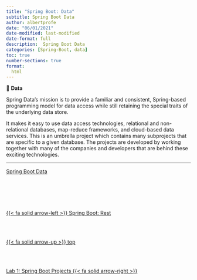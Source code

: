 ```yaml
---
title: "Spring Boot: Data"
subtitle: Spring Boot Data
author: albertprofe
date: "06/01/2021"
date-modified: last-modified
date-format: full
description:  Spring Boot Data
categories: [Spring-Boot, data]
toc: true
number-sections: true
format:
  html
---
```



::: {.summary}

📘 **Data**

Spring Data’s mission is to provide a familiar and consistent, Spring-based programming model for data access while still retaining the special traits of the underlying data store.

It makes it easy to use data access technologies, relational and non-relational databases, map-reduce frameworks, and cloud-based data services. This is an umbrella project which contains many subprojects that are specific to a given database. The projects are developed by working together with many of the companies and developers that are behind these exciting technologies.

:::

---


[Spring Boot Data](https://spring.io/projects/spring-data#overview){.exteranl}


<!--- navLinks -->
<br><br>
<div class=row>
<br>
<div class='column left previous'>
<br>
[{{< fa solid arrow-left >}} Spring Boot: Rest](/springboot/boot-concepts-rest.qmd)
<br>
</div>
<br>
<div class='column center'>
<br>
[{{< fa solid arrow-up >}} top](#top)
<br>
</div>
<br>
<div class='column right next'>
<br>
[Lab 1: Spring Boot Projects  {{< fa solid arrow-right >}}](/springboot/sblab1.qmd)
<br>
</div>
<br>
</div>
